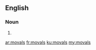 ==English==

===Noun===
{{head|en}}

# {{plural of|moval}}

[[ar:movals]]
[[fr:movals]]
[[ku:movals]]
[[my:movals]]